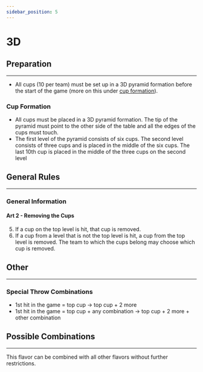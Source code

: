 ```yaml
---
sidebar_position: 5
---
```


# 3D

<FlavorPreamble />

## Preparation

<hr />

-   All cups (10 per team) must be set up in a <Highlight>3D</Highlight> pyramid formation before the start of the game (more on this under [cup formation](#cup-formation)).

### Cup Formation

-   All cups must be placed in a <Highlight>3D</Highlight> pyramid formation. The tip of the pyramid must point to the other side of the table and all the edges of the cups must touch.
-   <Highlight>The first level of the pyramid consists of six cups. The second level consists of three cups and is placed in the middle of the six cups. The last 10th cup is placed in the middle of the three cups on the second level</Highlight>

## General Rules

<hr />

### General Information

#### Art 2 - Removing the Cups

5. <Highlight>If a cup on the top level is hit, that cup is removed.</Highlight>
6. <Highlight>If a cup from a level that is not the top level is hit, a cup from the top level is removed. The team to which the cups belong may choose which cup is removed.</Highlight>

## Other

<hr />

### Special Throw Combinations

-   <Highlight>1st hit in the game = top cup &rarr; top cup + 2 more</Highlight>
-   <Highlight>1st hit in the game = top cup + any combination &rarr; top cup + 2 more + other combination</Highlight>

## Possible Combinations

<hr />

This flavor can be combined with all other flavors without further restrictions.
